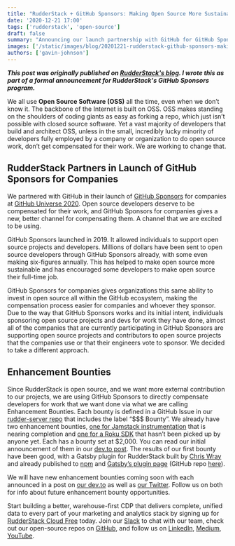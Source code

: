```yaml
---
title: "RudderStack + GitHub Sponsors: Making Open Source More Sustainable for Developers"
date: '2020-12-21 17:00'
tags: ['rudderstack', 'open-source']
draft: false
summary: "Announcing our launch partnership with GitHub for GitHub Sponsors for companies."
images: ['/static/images/blog/20201221-rudderstack-github-sponsors-making-open-source-more-sustainable-for-developers/hero.png']
authors: ['gavin-johnson']
---
```


***This post was originally published on [RudderStack's blog](https://rudderstack.com/blog/RudderStack-gitHub-sponsors-making-open-source-more-sustainable-for-developers). I wrote this as part of a formal announcement for RudderStack's GitHub Sponsors program.***
<br />

We all use **Open Source Software (OSS)** all the time, even when we don’t know it. The backbone of the Internet is built on OSS. OSS makes standing on the shoulders of coding giants as easy as forking a repo, which just isn’t possible with closed source software. Yet a vast majority of developers that build and architect OSS, unless in the small, incredibly lucky minority of developers fully employed by a company or organization to do open source work, don’t get compensated for their work. We are working to change that.


## RudderStack Partners in Launch of GitHub Sponsors for Companies

We partnered with GitHub in their launch of [GitHub Sponsors](https://github.com/sponsors) for companies at [GitHub Universe 2020](https://githubuniverse.com/). Open source developers deserve to be compensated for their work, and GitHub Sponsors for companies gives a new, better channel for compensating them. A channel that we are excited to be using.

GitHub Sponsors launched in 2019. It allowed individuals to support open source projects and developers. Millions of dollars have been sent to open source developers through GitHub Sponsors already, with some even making six-figures annually. This has helped to make open source more sustainable and has encouraged some developers to make open source their full-time job.

GitHub Sponsors for companies gives organizations this same ability to invest in open source all within the GitHub ecosystem, making the compensation process easier for companies and whoever they sponsor. Due to the way that GitHub Sponsors works and its initial intent, individuals sponsoring open source projects and devs for work they have done, almost all of the companies that are currently participating in GitHub Sponsors are supporting open source projects and contributors to open source projects that the companies use or that their engineers vote to sponsor. We decided to take a different approach.


## Enhancement Bounties

Since RudderStack is open source, and we want more external contribution to our projects, we are using GitHub Sponsors to directly compensate developers for work that we want done via what we are calling Enhancement Bounties. Each bounty is defined in a GitHub Issue in our [rudder-server repo](https://github.com/rudderlabs/rudder-server) that includes the label “$$$ Bounty”. We already have two enhancement bounties, [one for Jamstack instrumentation](https://github.com/rudderlabs/rudder-server/issues/655) that is nearing completion and [one for a Roku SDK](https://github.com/rudderlabs/rudder-server/issues/656) that hasn’t been picked up by anyone yet. Each has a bounty set at $2,000. You can read our initial announcement of them in our [dev.to post](https://dev.to/rudderstack/devs-wanted-get-paid-to-contribute-to-rudderstack-s-open-source-software-bjp). The results of our first bounty have been good, with a Gatsby plugin for RudderStack built by [Chris Wray](https://github.com/cwray-tech) and already published to [npm](https://www.npmjs.com/package/gatsby-plugin-rudderstack) and [Gatsby’s plugin page](https://www.gatsbyjs.com/plugins/gatsby-plugin-rudderstack/) (GitHub repo [here](https://github.com/rudderlabs/gatsby-plugin-rudderstack)).

We will have new enhancement bounties coming soon with each announced in a post on [our dev.to](https://dev.to/rudderstack) as well as [our Twitter](https://twitter.com/RudderStack). Follow us on both for info about future enhancement bounty opportunities.

Start building a better, warehouse-first CDP that delivers complete, unified data to every part of your marketing and analytics stack by signing up for [RudderStack Cloud Free](https://app.rudderlabs.com/signup?type=freetrial) today. Join our [Slack](https://resources.rudderstack.com/join-rudderstack-slack) to chat with our team, check out our open-source repos on [GitHub](https://github.com/rudderlabs), and follow us on [LinkedIn](https://www.linkedin.com/company/rudderlabs/), [Medium](https://rudderstack.medium.com/), [YouTube](https://www.youtube.com/channel/UCgV-B77bV_-LOmKYHw8jvBw).